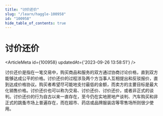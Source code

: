 ```yaml
---
title: "讨价还价"
slug: "/learn/haggle-100958"
id: "100958"
hide_table_of_contents: true
---
```



# 讨价还价

<ArticleMeta id={100958} updatedAt={'2023-09-26 13:58:51'} />
<div className='border-solid border-b border-t-0 my-4 border-[var(--ifm-color-gray-300)]' />

讨价还价是指在一笔交易中，购买商品和服务的双方通过协商讨论价格，直到双方能够达成公平的价格。讨价还价的过程涉及两个方当事人互相提出和反驳报价，直到达成价格协议。购买者希望尽可能地支付最低的金额，而卖方的主要目标是最大化销售价格。讨价还价也可以称为交易、讨价还价、讨价还价，或者非正式的谈判。讨价还价的行为自古以来一直存在，至今仍在实地房地产谈判、汽车购买和非正式的跳蚤市场上普遍存在，而在超市、药店或品牌服装店等零售场所则很少使用。

